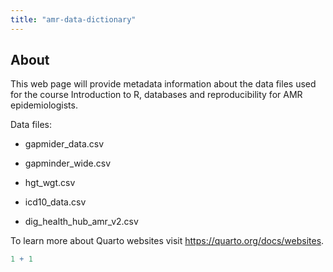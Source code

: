```yaml
---
title: "amr-data-dictionary"
---
```


## About

This web page will provide metadata information about the data files used for the course Introduction to R, databases and reproducibility for AMR epidemiologists.

Data files:

-   gapmider_data.csv

-   gapminder_wide.csv

-   hgt_wgt.csv

-   icd10_data.csv

-   dig_health_hub_amr_v2.csv

To learn more about Quarto websites visit <https://quarto.org/docs/websites>.

```r
1 + 1
```
